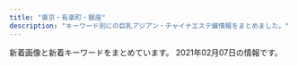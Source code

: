 ```yaml
---
title: "東京・有楽町・銀座"
description: "キーワード別にの巨乳アジアン・チャイナエステ嬢情報をまとめました。"
---
```


新着画像と新着キーワードをまとめています。
2021年02月07日の情報です。

<DmmAffiliateIns />
<KeywordTable
  shops={
    [
    {
        "img_links": [
            "https://ningyocho-esthe.work/images/dream/common/gallery_06.png",
            "https://ningyocho-esthe.work/images/dream/home/image_02.png",
            "https://ningyocho-esthe.work/images/dream/common/gallery_01.png",
            "https://ningyocho-esthe.work/images/dream/common/gallery_09.png",
            "https://ningyocho-esthe.work/images/dream/home/image_03.png",
            "https://ningyocho-esthe.work/images/dream/home/teaser.png",
            "https://ningyocho-esthe.work/images/dream/common/credit_01.png",
            "https://ningyocho-esthe.work/images/dream/common/gallery_10.png",
            "https://ningyocho-esthe.work/images/dream/common/gallery_02.png",
            "https://ningyocho-esthe.work/images/dream/common/gallery_08.png",
            "https://ningyocho-esthe.work/images/dream/common/header_phone_pc.png",
            "https://ningyocho-esthe.work/images/dream/staff/imgapp6.jpg",
            "https://ningyocho-esthe.work/images/dream/staff/imgapp_3.jpg",
            "https://ningyocho-esthe.work/images/dream/staff/1.jpg",
            "https://ningyocho-esthe.work/images/dream/staff/13.jpg",
            "https://ningyocho-esthe.work/images/dream/home/image_01.png",
            "https://ningyocho-esthe.work/images/dream/common/side_bnr_01.png",
            "https://ningyocho-esthe.work/images/dream/common/gallery_05.png",
            "https://ningyocho-esthe.work/images/dream/staff/\u3042\u307f.jpg",
            "https://ningyocho-esthe.work/images/dream/common/side_bnr_02.png",
            "https://ningyocho-esthe.work/images/dream/common/credit_03.png",
            "https://ningyocho-esthe.work/images/dream/common/credit_02.png",
            "https://ningyocho-esthe.work/images/dream/staff/2.jpg",
            "https://ningyocho-esthe.work/images/dream/common/gallery_04.png",
            "https://ningyocho-esthe.work/images/dream/staff/3.jpg",
            "https://ningyocho-esthe.work/images/dream/common/gallery_07.png",
            "https://ningyocho-esthe.work/images/dream/staff/\u30ca\u30ca.jpg",
            "https://ningyocho-esthe.work/images/dream/common/header_info.png",
            "https://ningyocho-esthe.work/images/dream/common/gallery_03.png",
            "https://ningyocho-esthe.work/images/dream/staff/imgapp_1.jpg"
        ],
        "url": "https://ningyocho-esthe.work/",
        "station": "\u4eba\u5f62\u753a\u99c5A1\u51fa\u53e3",
        "keywords": {
            "\u30bb\u30af\u30b7\u30fc": 3,
            "88": 1
        },
        "name": "Dream"
    },
    {
        "name": "\u30e9\u30d5\u30a3\u30fc\u30eb",
        "station": "\u65b0\u65e5\u672c\u6a4b\u99c55\u756a\u51fa\u53e3",
        "url": "http://s-este.net/",
        "img_links": [],
        "keywords": {}
    },
    {
        "name": "\u3072\u3068\u3081\u307c\u308c",
        "station": "\u65b0\u5bcc\u753a\u99c53\u756a\u51fa\u53e3",
        "keywords": {
            "C": 6,
            "86": 18,
            "85": 6,
            "87": 6,
            "D": 27,
            "88": 3
        },
        "url": "http://www.hitomebore.esjp.info/",
        "img_links": [
            "http://www.hitomebore.esjp.info/files/011.jpg",
            "http://www.hitomebore.esjp.info/files/009.jpg",
            "http://www.hitomebore.esjp.info/files/002.jpg",
            "http://www.hitomebore.esjp.info/files/016.jpg",
            "http://www.hitomebore.esjp.info/files/014.jpg",
            "http://www.hitomebore.esjp.info/files/007.jpg",
            "http://www.hitomebore.esjp.info/files/015.jpg",
            "http://www.hitomebore.esjp.info/files/008.jpg",
            "http://www.hitomebore.esjp.info/images/m4.jpg",
            "http://www.hitomebore.esjp.info/images/mainImg_sub.jpg",
            "http://www.hitomebore.esjp.info/files/010.jpg",
            "http://www.hitomebore.esjp.info/images/btn2.png",
            "http://www.hitomebore.esjp.info/files/013.jpg",
            "http://www.hitomebore.esjp.info/images/m1.jpg",
            "http://www.hitomebore.esjp.info/files/012.jpg",
            "http://www.hitomebore.esjp.info/images/m3.jpg",
            "http://www.hitomebore.esjp.info/images/m2.jpg",
            "http://www.hitomebore.esjp.info/images/mainImg2.jpg"
        ]
    },
    {
        "station": "JR\u6771\u4eac\u99c5\u516b\u91cd\u6d32\u5317\u53e3",
        "name": "For you",
        "img_links": [
            "http://f-relaxe.net/images/sub_12.jpg",
            "http://f-relaxe.net/images/index_18.jpg",
            "http://f-relaxe.net/images/index_17.jpg",
            "http://f-relaxe.net/images/index_03.jpg",
            "http://f-relaxe.net/girl/07a.jpg",
            "http://f-relaxe.net/girl/02.jpg",
            "http://f-relaxe.net/images/line.jpg",
            "http://f-relaxe.net/girl/08a.jpg",
            "http://f-relaxe.net/images/index_14.jpg",
            "http://f-relaxe.net/images/index_10.jpg",
            "http://f-relaxe.net/images/staff_11.jpg",
            "http://f-relaxe.net/images/index_09.jpg",
            "http://f-relaxe.net/images/index_04.jpg",
            "http://f-relaxe.net/girl/09.jpg",
            "http://f-relaxe.net/girl/010.jpg",
            "http://f-relaxe.net/images/info_11.jpg",
            "http://f-relaxe.net/images/index_13.jpg",
            "http://f-relaxe.net/images/02.jpg",
            "http://f-relaxe.net/images/sub_10.jpg",
            "http://f-relaxe.net/girl/02a.jpg",
            "http://f-relaxe.net/images/sub_15.jpg",
            "http://f-relaxe.net/girl/07.jpg",
            "http://f-relaxe.net/images/01.jpg",
            "http://f-relaxe.net/girl/013a.jpg",
            "http://f-relaxe.net/images/index_12.jpg",
            "http://f-relaxe.net/girl/010a.jpg",
            "http://f-relaxe.net/girl/09a.jpg",
            "http://f-relaxe.net/girl/011a.jpg",
            "http://f-relaxe.net/images/index_07.jpg",
            "http://f-relaxe.net/girl/017.jpg",
            "http://f-relaxe.net/images/index_05.jpg",
            "http://f-relaxe.net/images/index_119.jpg",
            "http://f-relaxe.net/girl/011.jpg",
            "http://f-relaxe.net/girl/00.jpg",
            "http://f-relaxe.net/images/index_16.jpg",
            "http://f-relaxe.net/girl/012a.jpg",
            "http://f-relaxe.net/images/rec.jpg",
            "http://f-relaxe.net/girl/08.jpg",
            "http://f-relaxe.net/girl/013.jpg",
            "http://f-relaxe.net/images/rec_11.jpg",
            "http://f-relaxe.net/images/index_08.jpg",
            "http://f-relaxe.net/images/03.jpg",
            "http://f-relaxe.net/girl/024.jpg",
            "http://f-relaxe.net/girl/012.jpg",
            "http://f-relaxe.net/images/index_01.jpg",
            "http://f-relaxe.net/images/index_06.jpg",
            "http://f-relaxe.net/girl/04.jpg",
            "http://f-relaxe.net/images/info.jpg"
        ],
        "url": "http://f-relaxe.net",
        "keywords": {
            "87": 1,
            "90": 1,
            "G": 1,
            "91": 1,
            "93": 1,
            "85": 3,
            "D": 2,
            "86": 1,
            "83": 1,
            "89": 1,
            "E": 3,
            "C": 3
        }
    },
    {
        "url": "http://xn--vckg5a5c7c8c1czd.in.net/",
        "station": "\u65b0\u5bcc\u753a\u99c5",
        "name": "\u7652\u3057\u306e\u6d77",
        "keywords": {
            "D": 16,
            "86": 20,
            "E": 4
        },
        "img_links": [
            "http://xn--vckg5a5c7c8c1czd.in.net/images/staff_images/cg14.jpg",
            "http://xn--vckg5a5c7c8c1czd.in.net/images/staff_images/top_small_1.jpg",
            "http://xn--vckg5a5c7c8c1czd.in.net/images/slider/slide1s.jpg",
            "http://xn--vckg5a5c7c8c1czd.in.net/images/no.png",
            "http://xn--vckg5a5c7c8c1czd.in.net/images/an_1_04.jpg",
            "http://xn--vckg5a5c7c8c1czd.in.net/images/an_1_06.jpg",
            "http://xn--vckg5a5c7c8c1czd.in.net/images/slider/slide1.jpg",
            "http://xn--vckg5a5c7c8c1czd.in.net/images/slider/slide3s.jpg",
            "http://xn--vckg5a5c7c8c1czd.in.net/images/QRcode.jpg",
            "http://xn--vckg5a5c7c8c1czd.in.net/images/an_2_04.jpg",
            "http://xn--vckg5a5c7c8c1czd.in.net/images/an_2_06.jpg",
            "http://xn--vckg5a5c7c8c1czd.in.net/images/an_2_07.jpg",
            "http://xn--vckg5a5c7c8c1czd.in.net/images/an_2_02.jpg",
            "http://xn--vckg5a5c7c8c1czd.in.net/images/staff_images/top_small_5.jpg",
            "http://xn--vckg5a5c7c8c1czd.in.net/images/slider/slide2s.jpg",
            "http://xn--vckg5a5c7c8c1czd.in.net/images/staff_images/top_small_16.jpg",
            "http://xn--vckg5a5c7c8c1czd.in.net/images/staff_images/cg5.jpg",
            "http://xn--vckg5a5c7c8c1czd.in.net/images/staff_images/cg1.jpg",
            "http://xn--vckg5a5c7c8c1czd.in.net/images/slider/slide3.jpg",
            "http://xn--vckg5a5c7c8c1czd.in.net/images/an_1_02.jpg",
            "http://xn--vckg5a5c7c8c1czd.in.net/images/slider/slide2.jpg",
            "http://xn--vckg5a5c7c8c1czd.in.net/images/staff_images/top_small_17.jpg",
            "http://xn--vckg5a5c7c8c1czd.in.net/images/staff_images/cg17.jpg",
            "http://xn--vckg5a5c7c8c1czd.in.net/images/an_1_03.jpg",
            "http://xn--vckg5a5c7c8c1czd.in.net/images/staff_images/top_small_14.jpg",
            "http://xn--vckg5a5c7c8c1czd.in.net/images/an_2_03.jpg",
            "http://xn--vckg5a5c7c8c1czd.in.net/images/index_01.jpg",
            "http://xn--vckg5a5c7c8c1czd.in.net/images/an_2_05.jpg",
            "http://xn--vckg5a5c7c8c1czd.in.net/images/an_1_07.jpg",
            "http://xn--vckg5a5c7c8c1czd.in.net/images/staff_images/cg16.jpg"
        ]
    },
    {
        "url": "http://arm-heal.com/",
        "img_links": [
            "http://arm-heal.com/staff/yuuyuu/01mb.jpg",
            "http://arm-heal.com/img/ttl_rec.png",
            "http://arm-heal.com/pic/head.jpg",
            "http://arm-heal.com/pic/topimg4.png",
            "http://arm-heal.com/staff/miki/01mb.jpg",
            "http://arm-heal.com/staff/yuuyuu/01.jpg",
            "http://arm-heal.com/img/ttl_staff.jpg",
            "http://arm-heal.com/img/att.png",
            "http://arm-heal.com/staff/miki/01.jpg",
            "http://arm-heal.com/staff/miya/01mb.jpg",
            "http://arm-heal.com/pic/topimg5.png",
            "http://arm-heal.com/staff/emi/01.jpg",
            "http://arm-heal.com/staff/emi/01mb.jpg",
            "http://arm-heal.com/img/corona.png",
            "http://arm-heal.com/pic/topimg3.png",
            "http://arm-heal.com/staff/yuki/01.jpg",
            "http://arm-heal.com/staff/yuki/01mb.jpg",
            "http://arm-heal.com/pic/topimg1.png",
            "http://arm-heal.com/img/ttl_mobile.png",
            "http://arm-heal.com/staff/aya/01mb.jpg",
            "http://arm-heal.com/staff/aya/01.jpg",
            "http://arm-heal.com/pic/topimg2.png",
            "http://arm-heal.com/i/files/homeimg.jpg",
            "http://arm-heal.com/staff/miya/01.jpg"
        ],
        "name": "\u7d05\u8449",
        "station": "\u516b\u4e01\u5800\u99c5A5\u53e3",
        "keywords": {
            "C": 15
        }
    },
    {
        "name": "\u60a0",
        "img_links": [
            "http://koikst.xyz/_src/51067435/wechatimg725.jpg",
            "http://koikst.xyz/_src/20886092/therapist-ito.jpg",
            "http://koikst.xyz/_src/20886111/_dsf0778_pp.jpg",
            "http://koikst.xyz/_src/20886058/sign.png",
            "http://koikst.xyz/_src/20886229/_dsf0778_pp.jpg",
            "http://koikst.xyz/_src/20886008/_k3_6019.jpg",
            "http://koikst.xyz/_src/20886060/index_33.png",
            "http://koikst.xyz/_src/20885997/up.png",
            "http://koikst.xyz/_src/20885809/www.cman.png",
            "http://koikst.xyz/_src/20886300/media-20170919.jpg",
            "http://koikst.xyz/_src/20886035/up.png",
            "http://koikst.xyz/_src/20886235/t02200330_0640096013249885015.jpg",
            "http://koikst.xyz/_src/20886283/img20170527114635169213.png",
            "http://koikst.xyz/_src/51067433/wechatimg726.jpg",
            "http://koikst.xyz/_src/20885828/up.png",
            "http://koikst.xyz/_src/20886222/up.png",
            "http://koikst.xyz/_src/20886305/therapist-ito.jpg",
            "http://koikst.xyz/_src/20886065/index_38.png",
            "http://koikst.xyz/_src/20885845/up.png",
            "http://koikst.xyz/_src/20886233/906ab10dd05fdcaee1fa99bd6e5779ea.jpg",
            "http://koikst.xyz/_src/20886303/07958eda583eff2b24876adf03c0a434.jpg",
            "http://koikst.xyz/_src/20886211/07958eda583eff2b24876adf03c0a434.jpg",
            "http://sunflower.jp.net/3.jpg",
            "http://koikst.xyz/_src/20886059/sign.png",
            "http://koikst.xyz/_src/20886287/9c88380aa0315ec9292225a3223d62d9.jpg",
            "http://koikst.xyz/_src/20885811/up.png",
            "http://koikst.xyz/_src/20886122/up.png",
            "http://sunflower.jp.net/5.jpg",
            "http://koikst.xyz/_src/21089124/img20180325193504865361.png",
            "http://koikst.xyz/_src/20991736/t02200330_0640096013249885015.jpg",
            "http://koikst.xyz/_src/20886009/img_2917.jpg",
            "http://koikst.xyz/_src/20885836/sign.jpg",
            "http://sunflower.jp.net/6.jpg",
            "http://koikst.xyz/_src/20886148/therapist-ito.jpg",
            "http://koikst.xyz/_src/20886010/img_3017.jpg",
            "http://koikst.xyz/_src/20886019/up.png",
            "http://koikst.xyz/_src/20886308/t02200330_0640096013249885015.jpg",
            "http://koikst.xyz/_src/20886231/_dsf0770_pp.jpg",
            "http://koikst.xyz/_src/20886063/index_36.png",
            "http://koikst.xyz/_src/20886310/wechatimg405.jpg",
            "http://koikst.xyz/_src/20886005/wechatimg35.jpg",
            "http://koikst.xyz/_src/51067437/wechatimg724.jpg",
            "http://koikst.xyz/_src/20886066/slider2.png",
            "http://koikst.xyz/_src/20886006/wechatimg36.jpg",
            "http://sunflower.jp.net/1.jpg",
            "http://koikst.xyz/_src/20886103/up.png",
            "http://koikst.xyz/_src/20886007/_k3_6020.jpg",
            "http://koikst.xyz/_src/20886064/index_37.png",
            "http://koikst.xyz/_src/20886062/index_35.png",
            "http://koikst.xyz/_src/20886061/index_34.png",
            "http://koikst.xyz/_src/51067440/wechatimg723.jpg",
            "http://sunflower.jp.net/2.jpg"
        ],
        "keywords": {
            "E": 3,
            "85": 2,
            "89": 3,
            "C": 2
        },
        "url": "http://koikst.xyz/",
        "station": "JR\u6771\u4eac\u99c5\u516b\u91cd\u6d32\u53e3"
    },
    {
        "station": "\u99ac\u55b0\u753a\u99c51\u756a\u51fa\u53e3",
        "keywords": {
            "88": 1,
            "E": 1,
            "87": 4,
            "C": 7,
            "84": 5,
            "82": 1,
            "86": 7,
            "D": 10
        },
        "name": "PRIME\u30fb\u30d7\u30e9\u30a4\u30e0",
        "img_links": [
            "http://prime-relax.work/img/body-.jpg",
            "http://prime-relax.work/sp/img/sta12.jpg",
            "http://prime-relax.work/sp/img/sta13.jpg",
            "http://prime-relax.work/sp/img/sta7.jpg",
            "http://prime-relax.work/img/st07.jpg",
            "http://prime-relax.work/img/bottom.png",
            "http://prime-relax.work/sp/img/add3.jpg",
            "http://prime-relax.work/sp/img/t-t.jpg",
            "http://prime-relax.work/sp/img/sta11.jpg",
            "http://prime-relax.work/sp/img/pic.jpg",
            "http://prime-relax.work/img/link20067.jpg",
            "http://prime-relax.work/sp/img/t-a.jpg",
            "http://prime-relax.work/img/st04.jpg",
            "http://prime-relax.work/img/sta11.jpg",
            "http://prime-relax.work/sp/img/sta4.jpg",
            "http://prime-relax.work/sp/img/tel.jpg",
            "http://prime-relax.work/img/IMG_1709.jpg",
            "http://prime-relax.work/img/st7.jpg",
            "http://prime-relax.work/img/st11.jpg",
            "http://prime-relax.work/img/st5.jpg",
            "http://prime-relax.work/img/eve.jpg",
            "http://prime-relax.work/sp/img/tit.jpg",
            "http://prime-relax.work/img/bottom-.png",
            "http://prime-relax.work/sp/img/t-s.jpg",
            "http://prime-relax.work/img/IMG_1699.jpg",
            "http://prime-relax.work/sp/img/sys.jpg",
            "http://prime-relax.work/img/sta4.jpg",
            "http://prime-relax.work/img/IMG_1675.jpg",
            "http://prime-relax.work/img/mo.png",
            "http://prime-relax.work/img/st08.jpg",
            "http://prime-relax.work/img/head.jpg",
            "http://prime-relax.work/sp/img/add2.jpg",
            "http://prime-relax.work/sp/img/sta9.jpg",
            "http://prime-relax.work/img/sta7.jpg",
            "http://prime-relax.work/sp/img/time.jpg",
            "http://prime-relax.work/img/sta13.jpg",
            "http://prime-relax.work/img/st8.jpg",
            "http://prime-relax.work/img/link300100.jpg",
            "http://prime-relax.work/img/st013.jpg",
            "http://prime-relax.work/img/st12.jpg",
            "http://prime-relax.work/sp/img/t-o.jpg",
            "http://prime-relax.work/sp/img/sta5.jpg",
            "http://prime-relax.work/img/IMG_1667.jpg",
            "http://prime-relax.work/img/sta14.jpg",
            "http://prime-relax.work/img/sta8.jpg",
            "http://prime-relax.work/sp/img/p-9.jpg",
            "http://prime-relax.work/img/sta5.jpg",
            "http://prime-relax.work/img/st014.jpg",
            "http://prime-relax.work/img/st4.jpg",
            "http://prime-relax.work/sp/img/p-8.jpg",
            "http://prime-relax.work/sp/img/add.jpg",
            "http://prime-relax.work/sp/img/p-7.jpg",
            "http://prime-relax.work/img/st9.jpg",
            "http://prime-relax.work/sp/img/pc.jpg",
            "http://prime-relax.work/img/sta9.jpg",
            "http://prime-relax.work/sp/img/botton.jpg",
            "http://prime-relax.work/sp/img/cam.jpg",
            "http://prime-relax.work/sp/img/sta8.jpg",
            "http://prime-relax.work/img/link10033.jpg",
            "http://prime-relax.work/sp/img/t-r.jpg",
            "http://prime-relax.work/img/st14.jpg",
            "http://prime-relax.work/sp/img/sta14.jpg",
            "http://prime-relax.work/img/sta12.jpg",
            "http://prime-relax.work/img/st13.jpg",
            "http://prime-relax.work/sp/img/info.jpg",
            "http://prime-relax.work/img/sys.jpg",
            "http://prime-relax.work/img/link-.jpg"
        ],
        "url": "http://prime-relax.work/"
    },
    {
        "img_links": [
            "http://esthe-aroma.com/images/qrc.jpg",
            "http://esthe-aroma.com/images/cg05.jpg",
            "http://esthe-aroma.com/images/cg09.jpg",
            "http://esthe-aroma.com/images/cg11.jpg",
            "http://esthe-aroma.com/images/icon_tel.png",
            "http://esthe-aroma.com/images/btn2.png",
            "http://esthe-aroma.com/images/mainImg_sub.jpg",
            "http://esthe-aroma.com/images/cg10.jpg",
            "http://esthe-aroma.com/images/photo02.jpg",
            "http://esthe-aroma.com/images/end-info.png",
            "http://esthe-aroma.com/images/photo01.jpg",
            "http://esthe-aroma.com/images/icon_staff.png",
            "http://esthe-aroma.com/images/cg06.jpg",
            "http://esthe-aroma.com/images/cg03.jpg",
            "http://esthe-aroma.com/images/photo03.jpg",
            "http://esthe-aroma.com/images/cg13.jpg",
            "http://esthe-aroma.com/images/icon_top.png",
            "http://esthe-aroma.com/images/icon_info.png",
            "http://esthe-aroma.com/images/cg04.jpg",
            "http://esthe-aroma.com/images/cg01.jpg",
            "http://esthe-aroma.com/images/cg07.jpg",
            "http://esthe-aroma.com/images/icon_concept.png",
            "http://esthe-aroma.com/images/cg08.jpg",
            "http://esthe-aroma.com/images/cg12.jpg",
            "http://esthe-aroma.com/images/cg02.jpg"
        ],
        "name": "Miss.9\uff5e\u30df\u30b9.\u30ad\u30e5\u30a6\uff5e",
        "keywords": {
            "E": 1,
            "86": 13,
            "C": 2,
            "D": 10
        },
        "station": "\u99ac\u55b0\u6a2a\u5c71\u99c5A2\u51fa\u53e3",
        "url": "http://esthe-aroma.com/"
    },
    {
        "station": "\u65b0\u5bcc\u753a\u99c53\u756a\u51fa\u53e3",
        "img_links": [
            "http://missyou-esthe.com/img/cg02.jpg",
            "http://missyou-esthe.com/img/f1.jpg",
            "http://missyou-esthe.com/img/cg07.jpg",
            "http://missyou-esthe.com/img/cg14.jpg",
            "http://missyou-esthe.com/img/tt17.jpg",
            "http://missyou-esthe.com/img/tt20.jpg",
            "http://missyou-esthe.com/img/f.jpg",
            "http://missyou-esthe.com/img/mr1.jpg",
            "http://missyou-esthe.com/img/tt11.jpg",
            "http://missyou-esthe.com/img/tt2.jpg",
            "http://missyou-esthe.com/img/tt1.jpg",
            "http://missyou-esthe.com/img/tt21.jpg",
            "http://missyou-esthe.com/img/no.png",
            "http://missyou-esthe.com/img/tt14.jpg",
            "http://missyou-esthe.com/img/tt15.jpg",
            "http://missyou-esthe.com/img/tt4.jpg",
            "http://missyou-esthe.com/img/cg03.jpg",
            "http://missyou-esthe.com/img/tt13.jpg",
            "http://missyou-esthe.com/img/lin.jpg",
            "http://missyou-esthe.com/img/cg13.jpg",
            "http://missyou-esthe.com/img/cg09.jpg",
            "http://missyou-esthe.com/img/eve.jpg",
            "http://missyou-esthe.com/img/cg091.jpg",
            "http://missyou-esthe.com/img/cg11.jpg",
            "http://missyou-esthe.com/img/cg05.jpg",
            "http://missyou-esthe.com/img/cg10.jpg",
            "http://missyou-esthe.com/img/cg04.jpg",
            "http://missyou-esthe.com/img/tt16.jpg",
            "http://missyou-esthe.com/img/cg08.jpg",
            "http://missyou-esthe.com/img/t1.jpg",
            "http://missyou-esthe.com/img/t2.jpg",
            "http://missyou-esthe.com/img/cg06.jpg",
            "http://missyou-esthe.com/img/tt18.jpg",
            "http://missyou-esthe.com/img/cg01.jpg",
            "http://missyou-esthe.com/img/t3.jpg",
            "http://missyou-esthe.com/img/tt12.jpg",
            "http://missyou-esthe.com/img/tt19.jpg"
        ],
        "name": "Lotus\uff5e\u30ed\u30fc\u30bf\u30b9\uff5e",
        "keywords": {
            "87": 4,
            "86": 14,
            "85": 2
        },
        "url": "http://missyou-esthe.com/"
    },
    {
        "img_links": [
            "https://melodyspa.tokyo/images/st/mina.jpg",
            "https://melodyspa.tokyo/images/st/you3.jpg",
            "https://melodyspa.tokyo/images/st/you2.jpg",
            "https://melodyspa.tokyo/images/st/rara2.jpg",
            "https://melodyspa.tokyo/images/st/you.jpg",
            "https://melodyspa.tokyo/images/st/ringo.jpg",
            "https://melodyspa.tokyo/images/st/yuna1.jpg",
            "https://melodyspa.tokyo/images/st/yuna.jpg",
            "https://melodyspa.tokyo/images/share/pagetop.png",
            "https://melodyspa.tokyo/images/st/miho.jpg",
            "https://melodyspa.tokyo/images/st/risa.jpg",
            "https://melodyspa.tokyo/images/st/yuna2.jpg",
            "https://melodyspa.tokyo/images/st/mina2.jpg",
            "https://melodyspa.tokyo/images/topimage/topimage.jpg"
        ],
        "station": "JR\u65b0\u65e5\u672c\u6a4b\u99c56\u756a\u51fa\u53e3",
        "url": "https://melodyspa.tokyo/",
        "name": "Melody Spa -\u30e1\u30ed\u30c7\u30a3 \u30b9\u30d1-",
        "keywords": {
            "86": 4,
            "F": 2,
            "C": 28
        }
    },
    {
        "station": "\u8305\u5834\u753a\u99c510\u756a\u51fa\u53e3",
        "keywords": {
            "90": 61,
            "84": 5,
            "G": 32,
            "93": 14,
            "88": 38,
            "F": 6,
            "86": 33,
            "100": 32,
            "D": 43,
            "E": 70,
            "C": 57
        },
        "name": "\u6975\u4e0a\u30e1\u30f3\u30ba\u30a2\u30ed\u30de\u65e5\u672c\u6a4b",
        "url": "https://aroma.tyo.cm/",
        "img_links": [
            "https://aroma.tyo.cm/images/top_slider01.jpg",
            "https://aroma.tyo.cm/images/top.png",
            "https://aroma.tyo.cm/photos/sites/89/2019/12/2019122416352050.jpg",
            "https://aroma.tyo.cm/images/btn_side02.png",
            "https://aroma.tyo.cm/images/btn_side07.png",
            "https://aroma.tyo.cm/images/btn_side05.png",
            "https://aroma.tyo.cm/images/btn_side01.png",
            "https://aroma.tyo.cm/images/btn_side04.png",
            "https://aroma.tyo.cm/photos/sites/89/2019/12/2019122416352349.jpg",
            "https://aroma.tyo.cm/photos/sites/89/2019/12/2019122416352079.jpg",
            "https://aroma.tyo.cm/images/btn_side03.png",
            "https://aroma.tyo.cm/photos/sites/89/2019/12/2019122416352260.jpg",
            "https://aroma.tyo.cm/images/top_slider03.jpg",
            "https://aroma.tyo.cm/photos/sites/89/2019/12/2019122416352378.jpg",
            "https://aroma.tyo.cm/photos/sites/89/2019/12/2019122416352195.jpg",
            "https://aroma.tyo.cm/photos/sites/89/2019/12/201912241635216.jpg",
            "https://aroma.tyo.cm/photos/sites/89/2019/12/2019122416352299.jpg",
            "https://aroma.tyo.cm/photos/sites/89/2019/12/2019122416352319.jpg",
            "https://aroma.tyo.cm/images/top_slider02.jpg",
            "https://aroma.tyo.cm/images/sp_top.png",
            "https://aroma.tyo.cm/images/btn_side06.png"
        ]
    },
    {
        "url": "http://sweet-massage.work/",
        "station": "\u8305\u5834\u753a\u99c53\u756a\u51fa\u53e3",
        "keywords": {
            "E": 6,
            "86": 6,
            "D": 6,
            "89": 3,
            "88": 3,
            "85": 3,
            "C": 3
        },
        "img_links": [
            "http://sweet-massage.work/sp/img/add2.jpg",
            "http://sweet-massage.work/sp/img/time.jpg",
            "http://sweet-massage.work/sp/img/s2.jpg",
            "http://sweet-massage.work/img/m1.png",
            "http://sweet-massage.work/sp/img/tel.jpg",
            "http://sweet-massage.work/img/st5.jpg",
            "http://sweet-massage.work/sp/img/s5.jpg",
            "http://sweet-massage.work/sp/img/s4.jpg",
            "http://sweet-massage.work/sp/img/sys.jpg",
            "http://sweet-massage.work/img/sta4.jpg",
            "http://sweet-massage.work/sp/img/st1.jpg",
            "http://sweet-massage.work/img/s5.jpg",
            "http://sweet-massage.work/img/st02.jpg",
            "http://sweet-massage.work/img/sta1.jpg",
            "http://sweet-massage.work/sp/img/st005.jpg",
            "http://sweet-massage.work/img/st03.jpg",
            "http://sweet-massage.work/img/st01.jpg",
            "http://sweet-massage.work/sp/img/st05.jpg",
            "http://sweet-massage.work/img/nos.jpg",
            "http://sweet-massage.work/sp/img/pic.jpg",
            "http://sweet-massage.work/sp/img/st4.jpg",
            "http://sweet-massage.work/img/s2.jpg",
            "http://sweet-massage.work/sp/img/add.jpg",
            "http://sweet-massage.work/img/st04.jpg",
            "http://sweet-massage.work/sp/img/t-t.jpg",
            "http://sweet-massage.work/sp/img/s3.jpg",
            "http://sweet-massage.work/sp/img/st03.jpg",
            "http://sweet-massage.work/sp/img/st2.jpg",
            "http://sweet-massage.work/sp/img/st3.jpg",
            "http://sweet-massage.work/img/foot-body.jpg",
            "http://sweet-massage.work/sp/img/info.jpg",
            "http://sweet-massage.work/img/st2.jpg",
            "http://sweet-massage.work/sp/img/pc.jpg",
            "http://sweet-massage.work/sp/img/t-a.jpg",
            "http://sweet-massage.work/img/s4.jpg",
            "http://sweet-massage.work/img/s3.jpg",
            "http://sweet-massage.work/sp/img/tit.jpg",
            "http://sweet-massage.work/img/st005.jpg",
            "http://sweet-massage.work/img/sta2.jpg",
            "http://sweet-massage.work/img/st05.jpg",
            "http://sweet-massage.work/sp/img/botton.jpg",
            "http://sweet-massage.work/sp/img/st02.jpg",
            "http://sweet-massage.work/img/st4.jpg",
            "http://sweet-massage.work/img/st3.jpg",
            "http://sweet-massage.work/img/s1.jpg",
            "http://sweet-massage.work/sp/img/t-o.jpg",
            "http://sweet-massage.work/sp/img/st01.jpg",
            "http://sweet-massage.work/sp/img/st04.jpg",
            "http://sweet-massage.work/img/mobile-1.png",
            "http://sweet-massage.work/img/sta3.jpg",
            "http://sweet-massage.work/sp/img/t-r.jpg",
            "http://sweet-massage.work/img/st1.jpg",
            "http://sweet-massage.work/sp/img/t-s.jpg",
            "http://sweet-massage.work/sp/img/st5.jpg",
            "http://sweet-massage.work/img/sta5.jpg"
        ],
        "name": "Sweet"
    },
    {
        "name": "\u5236\u670d\u306e\u8a98\u60d1",
        "url": "http://seifukulure.esnavi.work/",
        "keywords": {
            "83": 2,
            "D": 1,
            "90": 2,
            "86": 2,
            "C": 2,
            "89": 2,
            "87": 1
        },
        "img_links": [
            "http://seifukulure.esnavi.work/2.png",
            "http://seifukulure.esnavi.work/2/uploadimg/1594168953.jpg",
            "http://seifukulure.esnavi.work/int2.png",
            "http://seifukulure.esnavi.work/2/uploadimg/1612163454.jpeg",
            "http://seifukulure.esnavi.work/nei3.jpg",
            "http://seifukulure.esnavi.work/massage1.png",
            "http://seifukulure.esnavi.work/s_staff.png",
            "http://seifukulure.esnavi.work/biaoti.jpg",
            "http://seifukulure.esnavi.work/nei_bj3.jpg",
            "http://seifukulure.esnavi.work/staff1.jpg",
            "http://seifukulure.esnavi.work/nei5.jpg",
            "http://seifukulure.esnavi.work/6.jpg",
            "http://seifukulure.esnavi.work/s_massage.png",
            "http://seifukulure.esnavi.work/news.png",
            "http://seifukulure.esnavi.work/2/uploadimg/1600448020.jpeg",
            "http://seifukulure.esnavi.work/2/uploadimg/1594168912.jpg",
            "http://seifukulure.esnavi.work/top.png",
            "http://seifukulure.esnavi.work/2/uploadimg/1594168894.jpg",
            "http://seifukulure.esnavi.work/2/uploadimg/1603956477.jpeg",
            "http://seifukulure.esnavi.work/1.png",
            "http://seifukulure.esnavi.work/2/uploadimg/1594168852.jpg",
            "http://seifukulure.esnavi.work/2/uploadimg/1594168989.jpg",
            "http://seifukulure.esnavi.work/2/uploadimg/1606459990.jpeg"
        ],
        "station": "JR\u99ac\u55b0\u753a\u99c5"
    },
    {
        "name": "COMODO -\u30b3\u30e2\u30c9-",
        "img_links": [
            "http://www.comodo.relaxjp.info/files/012-02.jpg",
            "http://www.comodo.relaxjp.info/images/s_news.jpg",
            "http://www.comodo.relaxjp.info/files/013-03.jpg",
            "http://www.comodo.relaxjp.info/images/bj1.jpg",
            "http://www.comodo.relaxjp.info/files/011.jpg",
            "http://www.comodo.relaxjp.info/files/008-03.jpg",
            "http://www.comodo.relaxjp.info/images/s_link.jpg",
            "http://www.comodo.relaxjp.info/files/010-02.jpg",
            "http://www.comodo.relaxjp.info/files/007-03.jpg",
            "http://www.comodo.relaxjp.info/files/007.jpg",
            "http://www.comodo.relaxjp.info/files/011-02.jpg",
            "http://www.comodo.relaxjp.info/images/s_staff.jpg",
            "http://www.comodo.relaxjp.info/files/009.jpg",
            "http://www.comodo.relaxjp.info/images/s_info.jpg",
            "http://www.comodo.relaxjp.info/files/009-02.jpg",
            "http://www.comodo.relaxjp.info/images/hua.jpg",
            "http://www.comodo.relaxjp.info/files/007-02.jpg",
            "http://www.comodo.relaxjp.info/files/008-02.jpg",
            "http://www.comodo.relaxjp.info/images/top.png",
            "http://www.comodo.relaxjp.info/files/012-03.jpg",
            "http://www.comodo.relaxjp.info/files/011-03.jpg",
            "http://www.comodo.relaxjp.info/files/010.jpg",
            "http://www.comodo.relaxjp.info/files/008.jpg",
            "http://www.comodo.relaxjp.info/files/012.jpg",
            "http://www.comodo.relaxjp.info/files/010-03.jpg",
            "http://www.comodo.relaxjp.info/files/013-02.jpg",
            "http://www.comodo.relaxjp.info/files/009-03.jpg",
            "http://www.comodo.relaxjp.info/files/013.jpg",
            "http://www.comodo.relaxjp.info/images/bj3.jpg"
        ],
        "station": "\u99ac\u55b0\u6a2a\u5c71\u99c5A2\u51fa\u53e3",
        "url": "http://www.comodo.relaxjp.info/",
        "keywords": {
            "D": 7,
            "87": 6,
            "86": 1
        }
    },
    {
        "keywords": {
            "86": 2,
            "C": 18,
            "85": 2,
            "D": 4
        },
        "img_links": [
            "http://evergrace.tyo.cm/images/top02.jpg",
            "http://evergrace.tyo.cm/photos/sites/78/2021/01/2021012219140415.jpg",
            "http://evergrace.tyo.cm/images/s_mobile.png",
            "http://evergrace.tyo.cm/images/s_pick.png",
            "http://evergrace.tyo.cm/images/info.jpg",
            "http://evergrace.tyo.cm/photos/sites/78/2021/01/2021011218044629.jpg",
            "http://evergrace.tyo.cm/images/nbj3.jpg",
            "http://evergrace.tyo.cm/photos/sites/78/2021/01/2021012219092641.jpg",
            "http://evergrace.tyo.cm/images/girl-z2.jpg",
            "http://evergrace.tyo.cm/photos/sites/78/2021/01/2021011218032474.jpg",
            "http://evergrace.tyo.cm/images/room5.jpg",
            "http://evergrace.tyo.cm/photos/sites/78/2021/01/2021012219141167.jpg",
            "http://evergrace.tyo.cm/images/room1.jpg",
            "http://evergrace.tyo.cm/images/top01.jpg",
            "http://evergrace.tyo.cm/images/mobile.jpg",
            "http://evergrace.tyo.cm/photos/sites/78/2021/01/2021011218032563.jpg",
            "http://evergrace.tyo.cm/images/s_news.png",
            "http://evergrace.tyo.cm/images/room2.jpg",
            "http://evergrace.tyo.cm/images/room4.jpg",
            "http://evergrace.tyo.cm/images/s_link.png",
            "http://evergrace.tyo.cm/images/s_staff.png",
            "http://evergrace.tyo.cm/images/room3.jpg",
            "http://evergrace.tyo.cm/images/girl-z1.jpg"
        ],
        "url": "http://evergrace.tyo.cm/",
        "name": "Evergrace-\u30a8\u30d0\u30fc\u30b0\u30ec\u30fc\u30b9-",
        "station": "\u6771\u65e5\u672c\u6a4b\u99c5A2\u51fa\u53e3"
    },
    {
        "name": "\u30d9\u30d3\u30fc\u30e9\u30d6\u30ea\u30fc",
        "keywords": {
            "E": 4,
            "D": 2,
            "86": 6
        },
        "station": "\u516b\u4e01\u5800\u99c5B4\u51fa\u53e3",
        "url": "http://esthe-massage.red/",
        "img_links": [
            "http://esthe-massage.red/images/slider/slide2.png",
            "http://esthe-massage.red/images/slider/slide1.png",
            "http://esthe-massage.red/images/an_4_02.jpg",
            "http://esthe-massage.red/images/slider/slide3s.png",
            "http://esthe-massage.red/images/qr.jpg",
            "http://esthe-massage.red/images/an_5_01.jpg",
            "http://esthe-massage.red/images/an_6_02.jpg",
            "http://esthe-massage.red/images/ff.jpg",
            "http://esthe-massage.red/images/an_2_02.jpg",
            "http://esthe-massage.red/images/an_6_01.jpg",
            "http://esthe-massage.red/images/an_1_02.jpg",
            "http://esthe-massage.red/images/slider/slide3.png",
            "http://esthe-massage.red/images/an_1_01.jpg",
            "http://esthe-massage.red/images/slider/slide1s.png",
            "http://esthe-massage.red/images/staff_images/cg01.jpg",
            "http://esthe-massage.red/images/staff_images/cg02.jpg",
            "http://esthe-massage.red/images/an_5_02.jpg",
            "http://esthe-massage.red/images/an_3_01.jpg",
            "http://esthe-massage.red/images/staff_images/cg06.jpg",
            "http://esthe-massage.red/images/staff_images/cg03.jpg",
            "http://esthe-massage.red/images/an_3_02.jpg",
            "http://esthe-massage.red/images/index_01.jpg",
            "http://esthe-massage.red/images/an_4_01.jpg",
            "http://esthe-massage.red/images/staff_images/cg05.jpg",
            "http://esthe-massage.red/images/no.png",
            "http://esthe-massage.red/images/slider/slide2s.png",
            "http://esthe-massage.red/images/an_2_01.jpg"
        ]
    },
    {
        "keywords": {
            "E": 2,
            "F": 5,
            "87": 2,
            "D": 8,
            "88": 5,
            "C": 22,
            "85": 16
        },
        "img_links": [
            "http://cocosia-massage.work/img/conc.jpg",
            "http://cocosia-massage.work/sp/img/pc.jpg",
            "http://cocosia-massage.work/img/st3.jpg",
            "http://cocosia-massage.work/sp/img/acc.jpg",
            "http://cocosia-massage.work/sp/img/st1.jpg",
            "http://cocosia-massage.work/img/head2.jpg",
            "http://cocosia-massage.work/sp/img/st2.jpg",
            "http://cocosia-massage.work/img/st1.jpg",
            "http://cocosia-massage.work/sp/img/sys.jpg",
            "http://cocosia-massage.work/sp/img/t-t.jpg",
            "http://cocosia-massage.work/img/st2.jpg",
            "http://cocosia-massage.work/sp/img/t-t2.jpg",
            "http://cocosia-massage.work/img/sta3.jpg",
            "http://cocosia-massage.work/img/sta5.jpg",
            "http://cocosia-massage.work/img/sta1.jpg",
            "http://cocosia-massage.work/sp/img/st3.jpg",
            "http://cocosia-massage.work/sp/img/p-4.jpg",
            "http://cocosia-massage.work/sp/img/st4.jpg",
            "http://cocosia-massage.work/img/newf.jpg",
            "http://cocosia-massage.work/img/st5.jpg",
            "http://cocosia-massage.work/img/sta2.jpg",
            "http://cocosia-massage.work/sp/img/p-3.jpg",
            "http://cocosia-massage.work/img/nos.jpg",
            "http://cocosia-massage.work/sp/img/cam4.jpg",
            "http://cocosia-massage.work/img/fla-2.jpg",
            "http://cocosia-massage.work/img/st6.jpg",
            "http://cocosia-massage.work/sp/img/qr.jpg",
            "http://cocosia-massage.work/img/st4.jpg",
            "http://cocosia-massage.work/sp/img/t-r.jpg",
            "http://cocosia-massage.work/img/news.jpg",
            "http://cocosia-massage.work/sp/img/cam1.jpg",
            "http://cocosia-massage.work/sp/img/info.jpg",
            "http://cocosia-massage.work/sp/img/cam2.jpg",
            "http://cocosia-massage.work/sp/img/p-6.jpg",
            "http://cocosia-massage.work/sp/img/cam3.jpg",
            "http://cocosia-massage.work/img/acc.jpg",
            "http://cocosia-massage.work/img/sta6.jpg",
            "http://cocosia-massage.work/sp/img/rec.jpg",
            "http://cocosia-massage.work/sp/img/st6.jpg",
            "http://cocosia-massage.work/img/r9.jpg",
            "http://cocosia-massage.work/sp/img/botton.jpg",
            "http://cocosia-massage.work/sp/img/t-s.jpg",
            "http://cocosia-massage.work/img/fla-1.jpg",
            "http://cocosia-massage.work/img/sta4.jpg",
            "http://cocosia-massage.work/sp/img/p-5.jpg",
            "http://cocosia-massage.work/img/xmas.png",
            "http://cocosia-massage.work/sp/img/st5.jpg",
            "http://cocosia-massage.work/img/cncp.jpg"
        ],
        "station": "\u4eba\u5f62\u753a\u99c5A1\u51fa\u53e3",
        "name": "COCOSIA",
        "url": "http://cocosia-massage.work/"
    },
    {
        "station": "\u516b\u4e01\u5800\u99c5B2\u51fa\u53e3",
        "keywords": {},
        "url": "http://kaitekido.eei.jp/",
        "name": "\u5feb\u9069\u5802",
        "img_links": [
            "https://b.hatena.ne.jp/images/v4/public/add/hatenabookmark_ios7.png",
            "http://\u30a2\u30b8\u30a2\u30f3\u30a8\u30b9\u30c6.biz/images/88-31.jpg",
            "http://momipara.jp/img/link/momi88.jpg",
            "https://www.hatena.ne.jp/images/wwwridge/help@2x.png",
            "https://b.hatena.ne.jp/images/v4/public/add/hatenabookmark_android.png",
            "http://b.hatena.ne.jp/images/v4/public/add/hatenabookmark_ios7.png",
            "http://asian.mensesthe.tokyo/wp-content/uploads/2016/01/7CzXuAWe.jpg",
            "https://b.st-hatena.com/images/entry-button/button-only@2x.png",
            "https://www.hatena.ne.jp/images/wwwridge/ng@2x.png",
            "https://www.hatena.ne.jp/images/wwwridge/ok@2x.png",
            "http://b.hatena.ne.jp/images/v4/public/add/hatenabookmark_android.png"
        ]
    },
    {
        "img_links": [
            "http://luna-shine.info/uploads/lunashine/2013/10/e381bfe3818d2_e589afe69cac.jpg",
            "http://luna-shine.info/uploads/lunashine/2013/05/p1020464_e589afe69cac.jpg",
            "http://luna-shine.info/uploads/lunashine/2015/01/0.jpg",
            "http://luna-shine.info/uploads/lunashine/2013/01/room-7.jpg",
            "http://luna-shine.info/uploads/lunashine/2013/01/room-2.jpg",
            "http://luna-shine.info/uploads/lunashine/2013/01/room-8.jpg",
            "http://luna-shine.info/uploads/lunashine/2019/04/e5beaee4bfa1e59bbee78987_201903161627475.jpg",
            "http://luna-shine.info/uploads/lunashine/2012/12/mailmaka.jpg",
            "http://luna-shine.info/uploads/lunashine/images/new_d.jpg",
            "http://luna-shine.info/uploads/lunashine/2013/01/img_0370_e589afe69cac-276x368.jpg",
            "http://luna-shine.info/uploads/lunashine/2013/01/room-5.jpg",
            "http://luna-shine.info/uploads/lunashine/2015/04/1111_e589afe69cac.jpg",
            "http://luna-shine.info/uploads/lunashine/2015/01/2_e589afe69cac.jpg",
            "http://luna-shine.info/uploads/lunashine/2019/04/flash1.jpg",
            "http://luna-shine.info/uploads/lunashine/2019/12/e5beaee4bfa1e59bbee78987_201912071546181.jpg",
            "http://luna-shine.info/uploads/lunashine/2013/01/room-11.jpg",
            "http://luna-shine.info/uploads/lunashine/2015/03/171f728230a16701d87b9e61ba70edf8.png",
            "http://luna-shine.info/uploads/lunashine/2014/05/naomi1-276x3584.jpg",
            "http://luna-shine.info/uploads/lunashine/2020/01/e5beaee4bfa1e59bbee78987_20190517131309.jpg",
            "http://luna-shine.info/uploads/lunashine/2012/12/topview4.jpg",
            "http://luna-shine.info/uploads/lunashine/2019/04/e5beaee4bfa1e59bbee78987_2019031616274791.jpg",
            "http://luna-shine.info/uploads/lunashine/2015/03/8dbe4d07b4f1258c30f14b30e60c1466.png",
            "http://luna-shine.info/uploads/lunashine/2014/06/image-15.jpeg",
            "http://luna-shine.info/uploads/lunashine/2015/03/12344780f_e589afe69cac.jpg",
            "http://luna-shine.info/uploads/lunashine/2015/12/qqe59bbee7898720151214133747.jpg",
            "http://luna-shine.info/uploads/lunashine/2019/12/e5beaee4bfa1e59bbee78987_20191207154634.jpg",
            "http://luna-shine.info/uploads/lunashine/2015/09/1-12041z120344c1_e589afe69cac_e589afe69cac.jpg",
            "http://luna-shine.info/uploads/lunashine/2018/05/2.jpg",
            "http://luna-shine.info/uploads/lunashine/2013/11/e381afe3828be3818befbc92-1000x1333.jpg",
            "http://luna-shine.info/uploads/lunashine/2016/11/31.jpg",
            "http://luna-shine.info/uploads/lunashine/2019/04/bottom.jpg",
            "http://luna-shine.info/uploads/lunashine/2017/04/22221.jpg",
            "http://luna-shine.info/uploads/lunashine/2013/03/img_0522_e589afe69cac-1000x1333.jpg",
            "http://luna-shine.info/uploads/lunashine/2015/04/1111_e589afe69cac1.jpg",
            "http://luna-shine.info/uploads/lunashine/2019/04/e5beaee4bfa1e59bbee78987_201903161627478.jpg",
            "http://luna-shine.info/uploads/lunashine/2012/12/mobile.jpg",
            "http://luna-shine.info/uploads/lunashine/images/rq03.jpg",
            "http://luna-shine.info/uploads/lunashine/images/no-photo.jpg",
            "http://luna-shine.info/uploads/lunashine/2015/01/11.jpg",
            "http://luna-shine.info/uploads/lunashine/2015/03/11111.jpg",
            "http://luna-shine.info/uploads/lunashine/2013/01/room-10.jpg",
            "http://luna-shine.info/uploads/lunashine/2013/11/e381afe3828be3818b-1000x1333.jpg",
            "http://luna-shine.info/uploads/lunashine/2013/01/img_0427_e589afe69cac-276x368.jpg",
            "http://luna-shine.info/uploads/lunashine/2019/07/qqe59bbee78987201504181707251.jpg",
            "http://luna-shine.info/uploads/lunashine/2019/03/e5beaee4bfa1e59bbee78987_201903141535171.jpg",
            "http://luna-shine.info/uploads/lunashine/2012/12/topview3.jpg",
            "http://luna-shine.info/uploads/lunashine/2013/10/e381bfe382841_e589afe69cac.jpg",
            "http://luna-shine.info/uploads/lunashine/2019/04/tel.jpg",
            "http://luna-shine.info/uploads/lunashine/2015/03/123.jpg",
            "http://luna-shine.info/uploads/lunashine/2013/01/qiu-1.jpg",
            "http://luna-shine.info/uploads/lunashine/2019/03/e5beaee4bfa1e59bbee78987_201903161627476.jpg",
            "http://luna-shine.info/uploads/lunashine/2016/12/img_4240.jpg",
            "http://luna-shine.info/uploads/lunashine/images/rq01.jpg",
            "http://luna-shine.info/uploads/lunashine/2014/06/9c1b42356edc1bb51d040e0a1783fa97.png",
            "http://luna-shine.info/uploads/lunashine/2012/12/topview0.jpg",
            "http://luna-shine.info/uploads/lunashine/2013/10/e38182e38286e381bf3_e589afe69cac.jpg",
            "http://luna-shine.info/uploads/lunashine/2013/01/room-3.jpg",
            "http://luna-shine.info/uploads/lunashine/2019/05/e5beaee4bfa1e59bbee78987_20190517131309.jpg",
            "http://luna-shine.info/uploads/lunashine/2014/05/naomi1-276x3583.jpg",
            "http://luna-shine.info/uploads/lunashine/2013/01/room-6.jpg",
            "http://luna-shine.info/uploads/lunashine/2013/01/room-9.jpg",
            "http://luna-shine.info/uploads/lunashine/2019/01/e5beaee4bfa1e59bbee78987_20190124144601.jpg",
            "http://luna-shine.info/uploads/lunashine/2014/06/image-14.jpeg",
            "http://luna-shine.info/uploads/lunashine/2014/05/22.jpg",
            "http://luna-shine.info/uploads/lunashine/2013/10/4_e589afe69cac.jpg",
            "http://luna-shine.info/uploads/lunashine/images/picup.png",
            "http://luna-shine.info/uploads/lunashine/2014/04/image_e589afe69cac.png",
            "http://luna-shine.info/uploads/lunashine/images/new_tit.jpg",
            "http://luna-shine.info/uploads/lunashine/2013/10/e381bfe38286e3818d-5_e589afe69cac.jpg",
            "http://luna-shine.info/uploads/lunashine/2015/06/image1-266x4001.jpg",
            "http://luna-shine.info/uploads/lunashine/2013/01/room-1.jpg",
            "http://luna-shine.info/uploads/lunashine/2019/05/e5beaee4bfa1e59bbee78987_201905171313091.jpg",
            "http://luna-shine.info/uploads/lunashine/2012/12/topview1.jpg"
        ],
        "station": "\u5c0f\u4f1d\u99ac\u753a\u99c53\u756a\u51fa\u53e3",
        "keywords": {
            "C": 12,
            "86": 6,
            "G": 6,
            "F": 6,
            "89": 21,
            "88": 21,
            "\u80f8": 2,
            "87": 12,
            "81": 3,
            "\u30bb\u30af\u30b7\u30fc": 1,
            "E": 13,
            "85": 6,
            "D": 30,
            "82": 3,
            "84": 3
        },
        "name": "\u30eb\u30ca\u30b7\u30e3\u30a4\u30f3",
        "url": "http://luna-shine.info/"
    },
    {
        "keywords": {
            "85": 1,
            "C": 2,
            "88": 1,
            "87": 1,
            "D": 6,
            "86": 4,
            "82": 1
        },
        "img_links": [
            "http://berusia.tyo.cm/photos/sites/4/2019/01/2019012406490454.jpg",
            "http://berusia.tyo.cm/photos/sites/4/2019/01/2019012406365482.jpg",
            "http://berusia.tyo.cm/photos/sites/4/2019/01/2019012406444820.jpg",
            "http://berusia.tyo.cm/photos/sites/4/2019/04/2019042310022652.jpg",
            "http://berusia.tyo.cm/photos/sites/4/2020/02/2020020910433396.jpg",
            "http://berusia.tyo.cm/images/s_news.jpg",
            "http://berusia.tyo.cm/images/s_staff.jpg",
            "http://berusia.tyo.cm/images/top.jpg",
            "http://berusia.tyo.cm/images/mobile.jpg",
            "http://berusia.tyo.cm/photos/sites/4/2019/12/2019121406433854.jpg",
            "http://berusia.tyo.cm/photos/sites/4/2019/04/2019040609115728.jpg",
            "http://berusia.tyo.cm/photos/sites/4/2019/07/2019072204570462.jpg",
            "http://berusia.tyo.cm/photos/sites/4/2020/04/202004160341046.jpg"
        ],
        "name": "\u548c\u307f",
        "station": "\u9280\u5ea7\u99c5A5\u51fa\u53e3",
        "url": "http://berusia.tyo.cm/"
    },
    {
        "img_links": [
            "http://a-smile.click/img/head_img.jpg",
            "http://a-smile.click/girl/5.jpg",
            "http://a-smile.click/img/staff_headimg.jpg",
            "http://a-smile.click/img/qr.png",
            "http://a-smile.click/img/tel.png",
            "http://a-smile.click/girl/2_1.jpg",
            "http://a-smile.click/girl/5_1.jpg",
            "http://a-smile.click/girl/1_1.jpg",
            "http://a-smile.click/img/room/photo04.jpg",
            "http://a-smile.click/girl/3.jpg",
            "http://a-smile.click/topics/img/117-1.jpg",
            "http://a-smile.click/img/link_headimg.jpg",
            "http://a-smile.click/img/rec_headimg.jpg",
            "http://a-smile.click/img/faq_headimg.jpg",
            "http://a-smile.click/girl/6.jpg",
            "http://a-smile.click/girl/2.jpg",
            "http://a-smile.click/girl/4.jpg",
            "http://a-smile.click/girl/3_1.jpg",
            "http://a-smile.click/girl/1.jpg",
            "http://a-smile.click/img/room/photo02.jpg",
            "http://a-smile.click/img/room/photo03.jpg",
            "http://a-smile.click/img/room/photo01.jpg"
        ],
        "keywords": {},
        "name": "Firework\uff5e\u30d5\u30a1\u30a4\u30a2\u30ef\u30fc\u30af\uff5e",
        "url": "http://a-smile.click/",
        "station": "\u7bc9\u5730\u99c52\u756a\u51fa\u53e3"
    },
    {
        "keywords": {
            "87": 2,
            "C": 4,
            "D": 3,
            "89": 3
        },
        "url": "http://sakura.relaxnabi.com/",
        "station": "\u8305\u5834\u753a\u99c51\u756a\u51fa\u53e3",
        "img_links": [
            "http://sakura.relaxnabi.com/css/nav/nav-003.png",
            "http://sakura.relaxnabi.com/css/topleft02.png",
            "http://sakura.relaxnabi.com/css/staff/staff02.jpg",
            "http://sakura.relaxnabi.com/css/nav/nav-004.png",
            "http://sakura.relaxnabi.com/css/nav/nav-005.png",
            "http://sakura.relaxnabi.com/css/staff/staff04.jpg",
            "http://sakura.relaxnabi.com/css/topright02.jpg",
            "http://sakura.relaxnabi.com/css/nav/nav-006.png",
            "http://sakura.relaxnabi.com/css/nav/nav-002.png",
            "http://sakura.relaxnabi.com/css/staff/staff13.jpg",
            "http://sakura.relaxnabi.com/css/topleft01.png",
            "http://sakura.relaxnabi.com/css/staff/staff06.jpg",
            "http://sakura.relaxnabi.com/css/tel03.png",
            "http://sakura.relaxnabi.com/css/nav/nav-001.png",
            "http://sakura.relaxnabi.com/css/staff/staff14a.jpg"
        ],
        "name": "\u685c\uff5e\u3055\u304f\u3089\uff5e"
    },
    {
        "img_links": [
            "https://kayabacho-mensesthe.com/images/main1.jpg",
            "https://kayabacho-mensesthe.com/staff/aki-s1.jpg",
            "https://kayabacho-mensesthe.com/staff/aoi-s1.jpg",
            "https://kayabacho-mensesthe.com/staff/miyu-s1.jpg",
            "https://kayabacho-mensesthe.com/icon/yelp.png",
            "https://kayabacho-mensesthe.com/images/top3.jpg",
            "https://kayabacho-mensesthe.com/images/main2.jpg",
            "https://kayabacho-mensesthe.com/icon/line.png",
            "https://kayabacho-mensesthe.com/staff/ayaka-s1.jpg",
            "https://kayabacho-mensesthe.com/icon/facebook.png",
            "https://kayabacho-mensesthe.com/wp/wp-content/uploads/2019/08/mimi.jpg",
            "https://kayabacho-mensesthe.com/room/room-l3.jpg",
            "https://kayabacho-mensesthe.com/staff/rin-s1.jpg",
            "https://kayabacho-mensesthe.com/wp/wp-content/uploads/2020/08/ayaka-1-200x300.jpg",
            "https://kayabacho-mensesthe.com/room/room-l2.jpg",
            "https://kayabacho-mensesthe.com/wp/wp-content/uploads/2019/07/misaki.jpg",
            "https://kayabacho-mensesthe.com/room/room-l6.jpg",
            "https://kayabacho-mensesthe.com/wp/wp-content/uploads/2019/12/IMG_8988.jpg",
            "https://kayabacho-mensesthe.com/wp/wp-content/uploads/2021/01/yuna.jpg",
            "https://kayabacho-mensesthe.com/staff/emi-s1.jpg",
            "https://kayabacho-mensesthe.com/images/main3.jpg",
            "https://kayabacho-mensesthe.com/images/mensesthe.jpg",
            "https://kayabacho-mensesthe.com/room/room-l7.jpg",
            "https://kayabacho-mensesthe.com/wp/wp-content/uploads/2020/08/ayaka-1.jpg",
            "https://kayabacho-mensesthe.com/icon/twitter.png",
            "https://kayabacho-mensesthe.com/room/room-l8.jpg",
            "https://kayabacho-mensesthe.com/room/room-l4.jpg",
            "https://kayabacho-mensesthe.com/wp/wp-content/uploads/2020/12/yuki.jpg",
            "https://kayabacho-mensesthe.com/wp/wp-content/uploads/2020/02/miyu.jpg",
            "https://kayabacho-mensesthe.com/room/room-l1.jpg",
            "https://kayabacho-mensesthe.com/wp/wp-content/uploads/2019/12/emi.jpg",
            "https://kayabacho-mensesthe.com/images/top1.jpg",
            "https://kayabacho-mensesthe.com/staff/mimi-s1.jpg",
            "https://kayabacho-mensesthe.com/wp/wp-content/uploads/2019/12/mitsuki.jpg",
            "https://kayabacho-mensesthe.com/wp/wp-content/uploads/2020/10/aki-s1-150x150.jpg",
            "https://kayabacho-mensesthe.com/link/mens-esthe.png",
            "https://kayabacho-mensesthe.com/images/clear.png",
            "https://kayabacho-mensesthe.com/images/footer-l.png",
            "https://kayabacho-mensesthe.com/images/footer-r.png",
            "https://kayabacho-mensesthe.com/staff/nao-s1.jpg",
            "https://kayabacho-mensesthe.com/staff/urara-s1.jpg",
            "https://kayabacho-mensesthe.com/staff/misaki-s1.jpg",
            "https://kayabacho-mensesthe.com/images/top2.jpg",
            "https://kayabacho-mensesthe.com/images/flower.png",
            "https://kayabacho-mensesthe.com/images/main4.jpg",
            "https://kayabacho-mensesthe.com/staff/yuna-s1.jpg",
            "https://kayabacho-mensesthe.com/wp/wp-content/uploads/2020/11/urara3.jpg",
            "https://kayabacho-mensesthe.com/wp/wp-content/uploads/2019/12/misaki.jpg",
            "https://kayabacho-mensesthe.com/room/room-l5.jpg"
        ],
        "url": "https://kayabacho-mensesthe.com/",
        "keywords": {
            "D": 11,
            "C": 6,
            "E": 4
        },
        "station": "\u8305\u5834\u753a\u99c52\u756a\u51fa\u53e3",
        "name": "Spa Ananda"
    },
    {
        "img_links": [
            "http://yume-sato.blue/uploads//sites/18/2020/09/s_staff.png",
            "http://yume-sato.blue/uploads//sites/18/2020/12/gg-150x150.jpg",
            "http://yume-sato.blue/uploads//sites/18/2020/09/g4-150x150.jpg",
            "http://yume-sato.blue/uploads//sites/18/2020/09/g3-150x150.jpg",
            "http://yume-sato.blue/uploads//sites/18/2020/10/g1.jpg",
            "http://yume-sato.blue/uploads//sites/18/2020/09/g5-150x150.jpg",
            "http://yume-sato.blue/uploads//sites/18/2020/12/gg.jpg",
            "http://yume-sato.blue/uploads//sites/18/2020/09/top1-1.jpg",
            "http://yume-sato.blue/uploads//sites/18/2020/09/g4.jpg",
            "http://yume-sato.blue/uploads//sites/18/2020/09/mobile-1.jpg",
            "http://yume-sato.blue/uploads//sites/18/2020/09/g2.jpg",
            "http://yume-sato.blue/uploads//sites/18/2020/09/g1-150x150.jpg",
            "http://yume-sato.blue/uploads//sites/18/2020/09/g2-150x150.jpg",
            "http://yume-sato.blue/uploads//sites/18/2020/09/g3.jpg",
            "http://yume-sato.blue/uploads//sites/18/2020/09/g6.jpg",
            "http://yume-sato.blue/uploads//sites/18/2020/09/top.jpg",
            "http://yume-sato.blue/uploads//sites/18/2020/09/pick.jpg",
            "http://yume-sato.blue/uploads//sites/18/2020/09/g1.jpg",
            "http://yume-sato.blue/uploads//sites/18/2020/09/g5.jpg",
            "http://yume-sato.blue/uploads//sites/18/2020/10/g2.jpg",
            "http://yume-sato.blue/uploads//sites/18/2020/09/news.jpg",
            "http://yume-sato.blue/uploads//sites/18/2020/09/g6-150x150.jpg"
        ],
        "name": "\u5922\u306e\u90f7",
        "station": "\u4eba\u5f62\u753a\u99c5A6",
        "keywords": {},
        "url": "http://yume-sato.blue/"
    },
    {
        "url": "http://e-berry.work/index.html",
        "name": "\u30a2\u30ed\u30de\u30a2\u30ea\u30a2",
        "station": "\u6c34\u5929\u5bae\u524d\u99c56\u756a\u51fa\u53e3",
        "img_links": [
            "http://e-berry.work/sp/img/ayumi1.jpg",
            "http://e-berry.work/images/head.jpg",
            "http://e-berry.work/images/staff_t.jpg",
            "http://e-berry.work/images/interior_t.jpg",
            "http://e-berry.work/staff/ai.jpg",
            "http://e-berry.work/img/aya1.jpg",
            "http://e-berry.work/sp/staff/nene.jpg",
            "http://e-berry.work/sp/images/interior_t.png",
            "http://e-berry.work/img/nene1.jpg",
            "http://e-berry.work/sp/images/newsb.png",
            "http://e-berry.work/sp/images/tel.png",
            "http://e-berry.work/img/moka1.jpg",
            "http://e-berry.work/staff/aya.jpg",
            "http://e-berry.work/sp/img/rina1.jpg",
            "http://e-berry.work/images/sm.jpg",
            "http://e-berry.work/sp/images/rec1.jpg",
            "http://e-berry.work/img/haruka1.jpg",
            "http://e-berry.work/sp/img/moka1.jpg",
            "http://e-berry.work/sp/images/int2.png",
            "http://e-berry.work/sp/images/sys2.png",
            "http://e-berry.work/images/tgirl.jpg",
            "http://e-berry.work/sp/staff/ai.jpg",
            "http://e-berry.work/img/ayumi1.jpg",
            "http://e-berry.work/images/int1.jpg",
            "http://e-berry.work/images/sys1.jpg",
            "http://e-berry.work/staff/natumi.jpg",
            "http://e-berry.work/sp/images/b2.jpg",
            "http://e-berry.work/sp/img/aya1.jpg",
            "http://e-berry.work/images/newsb.png",
            "http://e-berry.work/sp/images/b1.jpg",
            "http://e-berry.work/sp/staff/yoko.jpg",
            "http://e-berry.work/img/hikari1.jpg",
            "http://e-berry.work/sp/staff/aya.jpg",
            "http://e-berry.work/sp/img/ai1.jpg",
            "http://e-berry.work/sp/staff/hikari.jpg",
            "http://e-berry.work/images/rec2.jpg",
            "http://e-berry.work/staff/haruka.jpg",
            "http://e-berry.work/img/natumi1.jpg",
            "http://e-berry.work/sp/images/sys3.png",
            "http://e-berry.work/sp/images/news.png",
            "http://e-berry.work/sp/img/nene1.jpg",
            "http://e-berry.work/staff/moka.jpg",
            "http://e-berry.work/sp/images/int1.png",
            "http://e-berry.work/sp/images/9.jpg",
            "http://e-berry.work/sp/images/10.jpg",
            "http://e-berry.work/sp/staff/rina.jpg",
            "http://e-berry.work/sp/img/haruka1.jpg",
            "http://e-berry.work/sp/images/footer.jpg",
            "http://e-berry.work/sp/images/rec2.png",
            "http://e-berry.work/images/news_t.jpg",
            "http://e-berry.work/sp/images/head.jpg",
            "http://e-berry.work/images/newface.jpg",
            "http://e-berry.work/images/sys3.jpg",
            "http://e-berry.work/images/sys2.jpg",
            "http://e-berry.work/sp/images/newface.png",
            "http://e-berry.work/sp/images/ac1.jpg",
            "http://e-berry.work/staff/ayumi.jpg",
            "http://e-berry.work/sp/img/hikari1.jpg",
            "http://e-berry.work/staff/hikari.jpg",
            "http://e-berry.work/img/ai1.jpg",
            "http://e-berry.work/sp/img/yoko1.jpg",
            "http://e-berry.work/sp/img/natumi1.jpg",
            "http://e-berry.work/images/int2.jpg",
            "http://e-berry.work/sp/staff/moka.jpg",
            "http://e-berry.work/images/9.jpg",
            "http://e-berry.work/images/b2.jpg",
            "http://e-berry.work/img/rina1.jpg",
            "http://e-berry.work/staff/yoko.jpg",
            "http://e-berry.work/images/concept.jpg",
            "http://e-berry.work/sp/images/concept.jpg",
            "http://e-berry.work/sp/images/staff_t.png",
            "http://e-berry.work/images/10.jpg",
            "http://e-berry.work/sp/staff/natumi.jpg",
            "http://e-berry.work/images/ac1.jpg",
            "http://e-berry.work/staff/rina.jpg",
            "http://e-berry.work/images/rec1.jpg",
            "http://e-berry.work/sp/staff/ayumi.jpg",
            "http://e-berry.work/staff/nene.jpg",
            "http://e-berry.work/img/yoko1.jpg",
            "http://e-berry.work/sp/images/topgirl.png",
            "http://e-berry.work/sp/staff/haruka.jpg",
            "http://e-berry.work/images/b1.jpg",
            "http://e-berry.work/sp/images/sys1.png"
        ],
        "keywords": {}
    },
    {
        "keywords": {
            "85": 25,
            "D": 125,
            "86": 100
        },
        "url": "https://mens-esthe.jpn.vin/",
        "station": "JR\u6771\u4eac\u99c5\u516b\u91cd\u6d32\u5317\u53e3",
        "img_links": [
            "https://mens-esthe.jpn.vin/images/nav_link02.png",
            "https://mens-esthe.jpn.vin/photos/sites/4/2020/12/2020121102501422.jpg",
            "https://mens-esthe.jpn.vin/images/navbar-top.jpg",
            "https://mens-esthe.jpn.vin/images/photo_1.jpg",
            "https://mens-esthe.jpn.vin/images/nav_link06.png",
            "https://mens-esthe.jpn.vin/photos/sites/4/2020/12/2020121102462172.jpg",
            "https://mens-esthe.jpn.vin/images/tit_pick.jpg",
            "https://mens-esthe.jpn.vin/images/sp_tit_link.jpg",
            "https://mens-esthe.jpn.vin/images/nav_link05.png",
            "https://mens-esthe.jpn.vin/photos/sites/4/2020/12/202012110248090.jpg",
            "https://mens-esthe.jpn.vin/images/nav_link03.png",
            "https://mens-esthe.jpn.vin/images/nav_link01.png",
            "https://mens-esthe.jpn.vin/images/tit_info.jpg",
            "https://mens-esthe.jpn.vin/images/room2.jpg",
            "https://mens-esthe.jpn.vin/images/sp_photo_1.jpg",
            "https://mens-esthe.jpn.vin/images/nav_link04.png",
            "https://mens-esthe.jpn.vin/images/sp_tit_staff02.jpg",
            "https://mens-esthe.jpn.vin/images/sp_tit_staff.jpg",
            "https://mens-esthe.jpn.vin/images/nav_link07.png",
            "https://mens-esthe.jpn.vin/photos/sites/4/2020/12/2020121102464663.jpg",
            "https://mens-esthe.jpn.vin/images/top.png",
            "https://mens-esthe.jpn.vin/images/sp_end.png",
            "https://mens-esthe.jpn.vin/images/tit_face.jpg",
            "https://mens-esthe.jpn.vin/images/tit_link.jpg",
            "https://mens-esthe.jpn.vin/images/tit_staff.jpg",
            "https://mens-esthe.jpn.vin/images/room1.jpg",
            "https://mens-esthe.jpn.vin/images/nav_link08.png",
            "https://mens-esthe.jpn.vin/images/side_mobile.jpg",
            "https://mens-esthe.jpn.vin/images/end.png",
            "https://mens-esthe.jpn.vin/photos/sites/4/2020/12/2020121102483539.jpg",
            "https://mens-esthe.jpn.vin/images/sp_tit_pick.jpg",
            "https://mens-esthe.jpn.vin/images/sp_tit_info.jpg",
            "https://mens-esthe.jpn.vin/images/tit_staff02.jpg"
        ],
        "name": "\u6771\u4eac\u65e5\u672c\u6a4b\u30e1\u30f3\u30ba\u30a8\u30b9\u30c6"
    },
    {
        "img_links": [
            "https://est-tiara.info/images/gallery/r4.jpg",
            "https://est-tiara.info/staffPhoto/s20200924141844.jpg",
            "https://est-tiara.info/images/gallery/r8.jpg",
            "https://est-tiara.info/images/mobile.png",
            "https://est-tiara.info/staffPhoto/s20201016083716.jpg",
            "https://est-tiara.info/uploadfiles/Image/campaignEstTiaraInfo.jpg",
            "https://est-tiara.info/images/gallery/r6.jpg",
            "https://est-tiara.info/staffPhoto/b20201016083614.jpg",
            "https://est-tiara.info/staffPhoto/s20201016083828.jpg",
            "https://est-tiara.info/staffPhoto/b20201016083756.jpg",
            "https://est-tiara.info/js/sliderLine/slide_prev.png",
            "https://est-tiara.info/images/gallery/r5.jpg",
            "https://est-tiara.info/staffPhoto/s20201016083614.jpg",
            "https://est-tiara.info/images/gallery/r1.jpg",
            "https://est-tiara.info/staffPhoto/b20200924141844.jpg",
            "https://est-tiara.info/js/sliderLine/slide_next.png",
            "https://est-tiara.info/images/gallery/r7.jpg",
            "https://est-tiara.info/staffPhoto/s20201016083756.jpg",
            "https://est-tiara.info/images/gallery/r3.jpg",
            "https://est-tiara.info/images/gallery/r2.jpg",
            "https://est-tiara.info/staffPhoto/b20201016083716.jpg",
            "https://est-tiara.info/images/returnBtn.png",
            "https://est-tiara.info/staffPhoto/b20201016083828.jpg"
        ],
        "keywords": {
            "E": 1,
            "89": 1,
            "C": 1,
            "D": 3
        },
        "url": "https://est-tiara.info/",
        "name": "Tiara-\u30c6\u30a4\u30a2\u30e9-",
        "station": "\u6771\u9280\u5ea7\u99c5A7\u51fa\u53e3"
    },
    {
        "url": "http://www.kayabatyo-massage.work/",
        "name": "\u5143\u6c17\u30e2\u30ea\u30e2\u30ea",
        "station": "\u8305\u5834\u753a\u99c511\u756a\u51fa\u53e3",
        "keywords": {},
        "img_links": [
            "http://www.kayabatyo-massage.work/images/mainvisual_02_s.jpg",
            "http://www.kayabatyo-massage.work/images/head_therapist.jpg",
            "http://www.kayabatyo-massage.work/images/recruit/message_03.png",
            "http://www.kayabatyo-massage.work/images/recruit/req_03.jpg",
            "http://www.kayabatyo-massage.work/images/recruit/point_06.png",
            "http://www.kayabatyo-massage.work/images/recruit/nagare_01.jpg",
            "http://www.kayabatyo-massage.work/images/recruit/nagare_07.png",
            "http://www.kayabatyo-massage.work/images/mainvisual_01_s.jpg",
            "http://www.kayabatyo-massage.work/images/recruit/point_09.png",
            "http://www.kayabatyo-massage.work/images/mainvisual_02.jpg",
            "http://www.kayabatyo-massage.work/images/recruit/point_05.png",
            "http://www.kayabatyo-massage.work/images/sw_home.png",
            "http://www.kayabatyo-massage.work/images/recruit/point_04.png",
            "http://www.kayabatyo-massage.work/images/recruit/point_08.png",
            "http://www.kayabatyo-massage.work/images/head_interior.jpg",
            "http://www.kayabatyo-massage.work/staff/nanami.jpg",
            "http://www.kayabatyo-massage.work/images/no_image.jpg",
            "http://www.kayabatyo-massage.work/images/recruit/nagare_06.png",
            "http://www.kayabatyo-massage.work/images/recruit/nagare_05.png",
            "http://www.kayabatyo-massage.work/images/icon_ranking_02.png",
            "http://www.kayabatyo-massage.work/images/trigger.jpg",
            "http://www.kayabatyo-massage.work/images/icon_ranking_01.png",
            "http://www.kayabatyo-massage.work/images/sw_tel.png",
            "http://www.kayabatyo-massage.work/images/recruit/nagare_02.jpg",
            "http://www.kayabatyo-massage.work/staff/kaoru.jpg",
            "http://www.kayabatyo-massage.work/images/recruit/point_03.png",
            "http://www.kayabatyo-massage.work/images/icon_ranking_03.png",
            "http://www.kayabatyo-massage.work/images/recruit/sp_mainvisual.jpg",
            "http://www.kayabatyo-massage.work/images/icon_new.png",
            "http://www.kayabatyo-massage.work/images/mainvisual_01.jpg",
            "http://www.kayabatyo-massage.work/staff/hinata.jpg",
            "http://www.kayabatyo-massage.work/images/recruit/point_07.png",
            "http://www.kayabatyo-massage.work/images/recruit/nagare_03.jpg"
        ]
    },
    {
        "name": "\u6843\u82b1\u6c34*\u3068\u3046\u304b\u3059\u3044",
        "keywords": {
            "C": 4,
            "\u5de8\u4e73": 1,
            "86": 19,
            "85": 2,
            "\u30bb\u30af\u30b7\u30fc": 1,
            "F": 4,
            "87": 8,
            "83": 2,
            "89": 3,
            "E": 9,
            "88": 4,
            "90": 2,
            "D": 21,
            "\u4e73": 1
        },
        "url": "http://toukasui.jpn.mn/",
        "img_links": [
            "http://toukasui.jpn.mn/photos/sites/43/2020/10/2020101609274775.jpg",
            "http://toukasui.jpn.mn/photos/sites/43/2020/10/2020101609280033.jpg",
            "http://toukasui.jpn.mn/photos/sites/43/2020/10/2020101609280581.jpg",
            "http://toukasui.jpn.mn/photos/sites/43/2020/10/2020101609274642.jpg",
            "http://toukasui.jpn.mn/photos/sites/49/2019/08/2019082510480041.jpg",
            "http://toukasui.jpn.mn/photos/sites/49/2018/11/2018110702420266.jpg",
            "http://toukasui.jpn.mn/photos/sites/49/2019/11/2019111002374421.jpg",
            "http://toukasui.jpn.mn/photos/sites/43/2020/10/2020101609280275.jpg",
            "http://toukasui.jpn.mn/photos/sites/43/2020/10/2020101609280453.jpg",
            "http://toukasui.jpn.mn/photos/sites/49/2019/09/2019091616543823.jpg",
            "http://toukasui.jpn.mn/images/top.jpg",
            "http://toukasui.jpn.mn/photos/sites/43/2020/10/2020101609274796.jpg",
            "http://toukasui.jpn.mn/photos/sites/43/2020/10/2020101609275149.jpg",
            "http://toukasui.jpn.mn/photos/sites/43/2020/10/202010160927570.jpg",
            "http://toukasui.jpn.mn/photos/sites/43/2020/10/2020101609275933.jpg",
            "http://toukasui.jpn.mn/images/room1.jpg",
            "http://toukasui.jpn.mn/photos/sites/43/2020/10/2020101609280222.jpg",
            "http://toukasui.jpn.mn/photos/sites/43/2020/10/2020101609280628.jpg",
            "http://toukasui.jpn.mn/photos/sites/43/2020/10/2020101609280797.jpg",
            "http://toukasui.jpn.mn/photos/sites/43/2020/10/202010160927511.jpg",
            "http://toukasui.jpn.mn/photos/sites/43/2020/10/2020101609275028.jpg",
            "http://toukasui.jpn.mn/photos/sites/43/2020/10/2020101609275658.jpg",
            "http://toukasui.jpn.mn/photos/sites/43/2020/10/2020101609280437.jpg",
            "http://toukasui.jpn.mn/photos/sites/43/2020/10/2020101609275438.jpg",
            "http://toukasui.jpn.mn/photos/sites/43/2020/10/2020101609275843.jpg",
            "http://toukasui.jpn.mn/photos/sites/49/2019/06/2019061711394937.jpg",
            "http://toukasui.jpn.mn/photos/sites/49/2018/11/2018111701424587.jpg",
            "http://toukasui.jpn.mn/photos/sites/43/2020/10/2020101609275375.jpg",
            "http://toukasui.jpn.mn/photos/sites/43/2020/10/2020101609280145.jpg",
            "http://toukasui.jpn.mn/images/news.jpg",
            "http://toukasui.jpn.mn/images/room2.jpg",
            "http://toukasui.jpn.mn/images/staff0.jpg",
            "http://toukasui.jpn.mn/photos/sites/49/2019/02/2019020710305082.jpg",
            "http://toukasui.jpn.mn/images/room4.jpg",
            "http://toukasui.jpn.mn/photos/sites/43/2020/10/202010160927483.jpg",
            "http://toukasui.jpn.mn/photos/sites/43/2020/10/2020101609280850.jpg",
            "http://toukasui.jpn.mn/photos/sites/43/2020/10/2020101609280622.jpg",
            "http://toukasui.jpn.mn/photos/sites/43/2020/10/2020101609275328.jpg",
            "http://toukasui.jpn.mn/photos/sites/43/2020/10/2020101609275794.jpg",
            "http://toukasui.jpn.mn/photos/sites/43/2020/10/2020101609280963.jpg",
            "http://toukasui.jpn.mn/photos/sites/43/2020/10/2020101609280810.jpg",
            "http://toukasui.jpn.mn/photos/sites/49/2019/02/2019021519245846.jpg",
            "http://toukasui.jpn.mn/photos/sites/43/2020/10/202010160927505.jpg",
            "http://toukasui.jpn.mn/photos/sites/49/2019/03/2019030615101559.jpg",
            "http://toukasui.jpn.mn/photos/sites/49/2018/12/2018121411170742.jpg",
            "http://toukasui.jpn.mn/images/face.jpg",
            "http://toukasui.jpn.mn/images/s_staff.png",
            "http://toukasui.jpn.mn/images/room3.jpg",
            "http://toukasui.jpn.mn/photos/sites/49/2019/08/2019081010463794.jpg",
            "http://toukasui.jpn.mn/images/mobile.jpg",
            "http://toukasui.jpn.mn/photos/sites/49/2019/07/2019070111270334.jpg",
            "http://toukasui.jpn.mn/photos/sites/49/2020/09/202009151644200.jpg",
            "http://toukasui.jpn.mn/images/pick.jpg",
            "http://toukasui.jpn.mn/photos/sites/43/2020/10/2020101609275477.jpg",
            "http://toukasui.jpn.mn/photos/sites/43/2020/10/2020101609275537.jpg",
            "http://toukasui.jpn.mn/photos/sites/43/2020/10/2020101609275678.jpg",
            "http://toukasui.jpn.mn/photos/sites/43/2020/10/2020101609275288.jpg",
            "http://toukasui.jpn.mn/photos/sites/43/2020/10/2020101609280386.jpg"
        ],
        "station": "\u6771\u9280\u5ea7\u99c55\u756a\u51fa\u53e3"
    }
]
}
/>
<DmmAffiliateScript />
